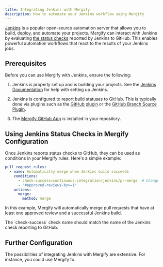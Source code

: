 ```yaml
---
title: Integrating Jenkins with Mergify
description: How to automate your Jenkins workflow using Mergify
---
```



<IntegrationLogo src={jenkinsLogo} />

[Jenkins](https://www.jenkins.io/) is a popular open-source automation server
that allows you to build, deploy, and automate your projects. Mergify can
interact with Jenkins by evaluating [the status
checks](https://docs.github.com/en/pull-requests/collaborating-with-pull-requests/collaborating-on-repositories-with-code-quality-features/about-status-checks)
reported by Jenkins to GitHub. This enables powerful automation workflows that
react to the results of your Jenkins jobs.

## Prerequisites

Before you can use Mergify with Jenkins, ensure the following:

1. Jenkins is properly set up and is building your projects. See the [Jenkins
   Documentation](https://www.jenkins.io/doc/) for help with setting up
   Jenkins.

2. Jenkins is configured to report build statuses to GitHub. This is typically
   done via plugins such as the [GitHub
   plugin](https://plugins.jenkins.io/github/) or the [GitHub Branch Source
   Plugin](https://plugins.jenkins.io/github-branch-source/).

3. The [Mergify GitHub App](/getting-started) is installed in your repository.

## Using Jenkins Status Checks in Mergify Configuration

Once Jenkins reports status checks to GitHub, they can be used as conditions in
your Mergify rules. Here's a simple example:

```yaml
pull_request_rules:
  - name: Automatically merge when Jenkins build succeeds
    conditions:
      - check-success=continuous-integration/jenkins/pr-merge  # Change this to match your Jenkins check name
      - "#approved-reviews-by>=1"
    actions:
      merge:
        method: merge
```

In this example, Mergify will automatically merge pull requests that have at
least one approved review and a successful Jenkins build.

<Info>
  The `check-success` check name should match the name of the Jenkins check
  reporting to GitHub.
</Info>

## Further Configuration

The possibilities of integrating Jenkins with Mergify are extensive.
For instance, you could use Mergify to:


<CIFurther />
